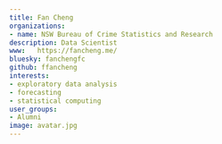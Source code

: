 ```yaml
---
title: Fan Cheng
organizations:
- name: NSW Bureau of Crime Statistics and Research
description: Data Scientist
www:   https://fancheng.me/
bluesky: fanchengfc
github: ffancheng
interests:
- exploratory data analysis
- forecasting
- statistical computing
user_groups:
- Alumni
image: avatar.jpg
---
```

